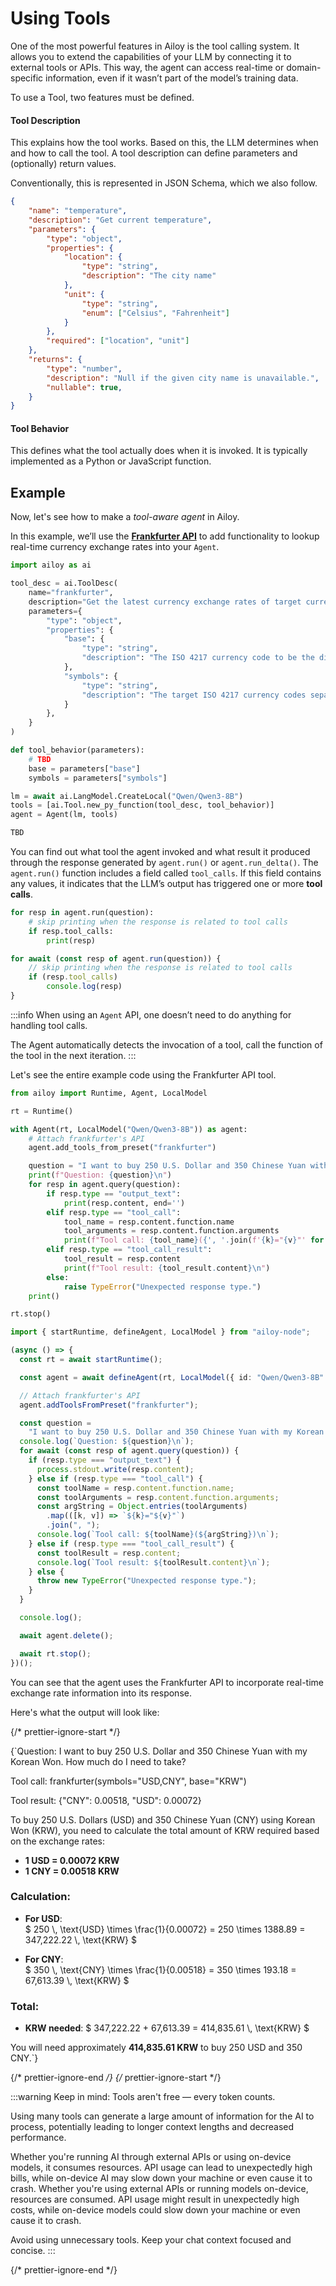 # Using Tools

One of the most powerful features in Ailoy is the tool calling system.
It allows you to extend the capabilities of your LLM by connecting it to external tools or APIs.
This way, the agent can access real-time or domain-specific information, even if it wasn’t part of the model’s training data.

To use a Tool, two features must be defined.

#### Tool Description

This explains how the tool works.
Based on this, the LLM determines when and how to call the tool.
A tool description can define parameters and (optionally) return values.

Conventionally, this is represented in JSON Schema, which we also follow.

```json
{
    "name": "temperature",
    "description": "Get current temperature",
    "parameters": {
        "type": "object",
        "properties": {
            "location": {
                "type": "string",
                "description": "The city name"
            },
            "unit": {
                "type": "string",
                "enum": ["Celsius", "Fahrenheit"]
            }
        },
        "required": ["location", "unit"]
    },
    "returns": {
        "type": "number",
        "description": "Null if the given city name is unavailable.",
        "nullable": true,
    }
}
```

#### Tool Behavior

This defines what the tool actually does when it is invoked.
It is typically implemented as a Python or JavaScript function.

## Example

Now, let's see how to make a _tool-aware agent_ in Ailoy.

In this example, we’ll use the **[Frankfurter API](https://frankfurter.dev/)**
to add functionality to lookup real-time currency exchange rates into your `Agent`.

<CodeTabs>

```python
import ailoy as ai

tool_desc = ai.ToolDesc(
    name="frankfurter",
    description="Get the latest currency exchange rates of target currencies based on the 'base' currency",
    parameters={
        "type": "object",
        "properties": {
            "base": {
                "type": "string",
                "description": "The ISO 4217 currency code to be the divider of the currency rate to be got."
            },
            "symbols": {
                "type": "string",
                "description": "The target ISO 4217 currency codes separated by comma."
            }
        },
    }
)

def tool_behavior(parameters):
    # TBD
    base = parameters["base"]
    symbols = parameters["symbols"]

lm = await ai.LangModel.CreateLocal("Qwen/Qwen3-8B")
tools = [ai.Tool.new_py_function(tool_desc, tool_behavior)]
agent = Agent(lm, tools)
```

```typescript
TBD
```

</CodeTabs>

You can find out what tool the agent invoked and what result it produced through
the response generated by `agent.run()` or `agent.run_delta()`.
The `agent.run()` function includes a field called `tool_calls`.
If this field contains any values, it indicates that the LLM’s output has triggered one or more **tool calls**.

<CodeTabs>

```python
for resp in agent.run(question):
    # skip printing when the response is related to tool calls
    if resp.tool_calls:
        print(resp)
```

```typescript
for await (const resp of agent.run(question)) {
    // skip printing when the response is related to tool calls
    if (resp.tool_calls)
        console.log(resp)
}
```

</CodeTabs>

:::info
When using an `Agent` API, one doesn’t need to do anything for handling tool calls.

The Agent automatically detects the invocation of a tool, call the function of the tool in the next iteration.
:::

Let's see the entire example code using the Frankfurter API tool.

<CodeTabs>

```python
from ailoy import Runtime, Agent, LocalModel

rt = Runtime()

with Agent(rt, LocalModel("Qwen/Qwen3-8B")) as agent:
    # Attach frankfurter's API
    agent.add_tools_from_preset("frankfurter")

    question = "I want to buy 250 U.S. Dollar and 350 Chinese Yuan with my Korean Won. How much do I need to take?"
    print(f"Question: {question}\n")
    for resp in agent.query(question):
        if resp.type == "output_text":
            print(resp.content, end='')
        elif resp.type == "tool_call":
            tool_name = resp.content.function.name
            tool_arguments = resp.content.function.arguments
            print(f"Tool call: {tool_name}({', '.join(f'{k}="{v}"' for k, v in tool_arguments.items())})\n")
        elif resp.type == "tool_call_result":
            tool_result = resp.content
            print(f"Tool result: {tool_result.content}\n")
        else:
            raise TypeError("Unexpected response type.")
    print()

rt.stop()
```

```typescript
import { startRuntime, defineAgent, LocalModel } from "ailoy-node";

(async () => {
  const rt = await startRuntime();

  const agent = await defineAgent(rt, LocalModel({ id: "Qwen/Qwen3-8B" }));

  // Attach frankfurter's API
  agent.addToolsFromPreset("frankfurter");

  const question =
    "I want to buy 250 U.S. Dollar and 350 Chinese Yuan with my Korean Won. How much do I need to take?";
  console.log(`Question: ${question}\n`);
  for await (const resp of agent.query(question)) {
    if (resp.type === "output_text") {
      process.stdout.write(resp.content);
    } else if (resp.type === "tool_call") {
      const toolName = resp.content.function.name;
      const toolArguments = resp.content.function.arguments;
      const argString = Object.entries(toolArguments)
        .map(([k, v]) => `${k}="${v}"`)
        .join(", ");
      console.log(`Tool call: ${toolName}(${argString})\n`);
    } else if (resp.type === "tool_call_result") {
      const toolResult = resp.content;
      console.log(`Tool result: ${toolResult.content}\n`);
    } else {
      throw new TypeError("Unexpected response type.");
    }
  }

  console.log();

  await agent.delete();

  await rt.stop();
})();
```

</CodeTabs>

You can see that the agent uses the Frankfurter API to incorporate real-time
exchange rate information into its response.

Here's what the output will look like:

{/* prettier-ignore-start */}

<TerminalBox>
{`Question: I want to buy 250 U.S. Dollar and 350 Chinese Yuan with my Korean Won. How much do I need to take?

Tool call: frankfurter(symbols="USD,CNY", base="KRW")

Tool result: {"CNY": 0.00518, "USD": 0.00072}

To buy 250 U.S. Dollars (USD) and 350 Chinese Yuan (CNY) using Korean Won (KRW), you need to calculate the total amount of KRW required based on the exchange rates:

- **1 USD = 0.00072 KRW**
- **1 CNY = 0.00518 KRW**

### Calculation:
- **For USD**:  
  $ 250 \\, \\text{USD} \\times \\frac{1}{0.00072} = 250 \\times 1388.89 = 347,222.22 \\, \\text{KRW} $

- **For CNY**:  
  $ 350 \\, \\text{CNY} \\times \\frac{1}{0.00518} = 350 \\times 193.18 = 67,613.39 \\, \\text{KRW} $

### Total:
- **KRW needed**: $ 347,222.22 + 67,613.39 = 414,835.61 \\, \\text{KRW} $

You will need approximately **414,835.61 KRW** to buy 250 USD and 350 CNY.`}

</TerminalBox>

{/* prettier-ignore-end */}
{/* prettier-ignore-start */}

:::warning
Keep in mind: Tools aren't free — every token counts.

Using many tools can generate a large amount of information for the AI to process, potentially leading to longer context lengths and decreased performance.

Whether you're running AI through external APIs or using on-device models, it consumes resources.
API usage can lead to unexpectedly high bills, while on-device AI may slow down your machine or even cause it to crash.
Whether you're using external APIs or running models on-device, resources are consumed. API usage might result in unexpectedly high costs, while on-device models could slow down your machine or even cause it to crash.

Avoid using unnecessary tools. Keep your chat context focused and concise. 
:::

{/* prettier-ignore-end */}
